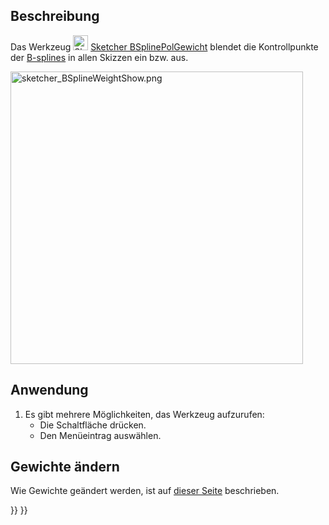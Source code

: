 <languages/>

{{Docnav/de
|[[Sketcher_BSplineKnotMultiplicity/de|BSplineKnotenVielfachheit]]
|[[Sketcher_RestoreInternalAlignmentGeometry/de|InterneAusrichtungsgeometrieWiederherstellen]]
|[[Sketcher_Workbench/de|Sketcher]]
|IconL=Sketcher_BSplineKnotMultiplicity.svg
|IconR=Sketcher_RestoreInternalAlignmentGeometry.svg
|IconC=Workbench_Sketcher.svg
}}

{{GuiCommand/de
|Name=Sketcher BSplinePoleWeight
|Name/de=Sketcher BSplinePolGewicht
|MenuLocation=Skizze → Sketcher visuell → B-Spline-Informationsschicht ein- / ausblenden → Gewicht der B-Spline-Kontrollpunkte ein- / ausblenden
|Workbenches=[[Sketcher_Workbench/de|Sketcher]]
|Version=0.19
|SeeAlso=[[Sketcher_CreateBSpline/de|Sketcher B-SplineErstellen]]
}}

<span id="Description"></span>
==Beschreibung==

Das Werkzeug [[Image:Sketcher_BSplinePoleWeight.svg|24px]] [[Sketcher_BSplinePoleWeight/de|Sketcher BSplinePolGewicht]] blendet die Kontrollpunkte der [[B-Splines/de|B-splines]] in allen Skizzen ein bzw. aus.

[[File:sketcher_BSplineWeightShow.png|468px]] 
{{Caption|Die Zahlen (grün, in eckigen Klammern) repräsentieren die Gewichte der Kontrollpunkte}}

<span id="Usage"></span>
==Anwendung==

# Es gibt mehrere Möglichkeiten, das Werkzeug aufzurufen:
#* Die Schaltfläche {{Button|[[Image:Sketcher_BSplinePoleWeight.svg|16px]] [[Sketcher_BSplinePoleWeight/de|Gewicht der B-Spline-Kontrollpunkte ein- / ausblenden]]}} drücken.
#* Den Menüeintrag {{MenuCommand|Skizze → Sketcher visuell → B-Spline Informationsebene ein- / ausblenden → [[Image:Sketcher_BSplinePoleWeight.svg|16px]] Gewicht der B-Spline-Kontrollpunkte ein- / ausblenden}} auswählen.

<span id="Changing_weights"></span>
==Gewichte ändern==

Wie Gewichte geändert werden, ist auf [[B-Splines/de#Ändern des Gewichts|dieser Seite]] beschrieben.


{{Docnav/de
|[[Sketcher_BSplineKnotMultiplicity/de|BSplineKnotenVielfachheit]]
|[[Sketcher_RestoreInternalAlignmentGeometry/de|InterneAusrichtungsgeometrieWiederherstellen]]
|[[Sketcher_Workbench/de|Sketcher]]
|IconL=Sketcher_BSplineKnotMultiplicity.svg
|IconR=Sketcher_RestoreInternalAlignmentGeometry.svg
|IconC=Workbench_Sketcher.svg
}}

{{Sketcher_Tools_navi{{#translation:}}}}
{{Userdocnavi{{#translation:}}}}